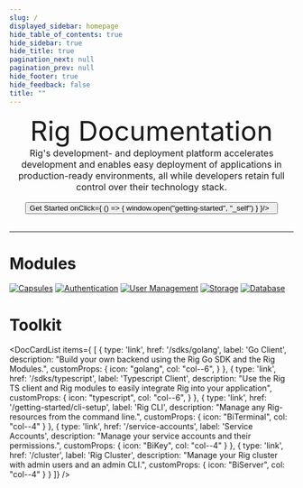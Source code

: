 ```yaml
---
slug: /
displayed_sidebar: homepage
hide_table_of_contents: true
hide_sidebar: true
hide_title: true
pagination_next: null
pagination_prev: null
hide_footer: true
hide_feedback: false
title: ""
---
```


<center><font size = "7"> Rig Documentation </font></center>

<center><font size = "3">
Rig's development- and deployment platform accelerates development and enables easy deployment of applications in production-ready environments,
all while developers retain full control over their technology stack.
</font></center>

<br/>

<center>
<Button
  width = "200px"
  backgroundColor = "#1A1A1A"
  radiusColor = "#1A1A1A"
  children = <font color="white" size="4">Get Started</font>
  onClick={
  () => {
    window.open("getting-started", "_self")
  }
}/>  
</center>

<br/>

<hr class="solid" />

# Modules
[![Capsules](/img/banners/capsules-banner.png "Capsules")](/capsules)
[![Authentication](/img/banners/authentication-banner.png "Authentication")](/auth)
[![User Management](/img/banners/users-banner.png "User Management")](/users)
[![Storage](/img/banners/storage-banner.png "Storage")](/storage)
[![Database](/img/banners/database-banner.png "Database")](/database)


# Toolkit
<DocCardList
  items={
  [
    {
      type: 'link',
      href: '/sdks/golang',
      label: 'Go Client',
      description: "Build your own backend using the Rig Go SDK and the Rig Modules.",
      customProps: {
        icon: "golang",
        col: "col--6",
      }
    },
    {
      type: 'link',
      href: '/sdks/typescript',
      label: 'Typescript Client',
      description: "Use the Rig TS client and Rig modules to easily integrate Rig into your application",
      customProps: {
        icon: "typescript",
        col: "col--6",
      }
    },
    {
      type: 'link',
      href: '/getting-started/cli-setup',
      label: 'Rig CLI',
      description: "Manage any Rig-resources from the command line.",
      customProps: {
        icon: "BiTerminal",
        col: "col--4"
      }
    },
    {
      type: 'link',
      href: '/service-accounts',
      label: 'Service Accounts',
      description: "Manage your service accounts and their permissions.",
      customProps: {
        icon: "BiKey",
        col: "col--4"
      }
    },
    {
      type: 'link',
      href: '/cluster',
      label: 'Rig Cluster',
      description: "Manage your Rig cluster with admin users and an admin CLI.",
      customProps: {
        icon: "BiServer",
        col: "col--4"
      }
    }
]} />
